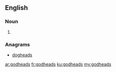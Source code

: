 ==English==

===Noun===
{{head|en|plural}}

# {{plural of|godhead|lang=en|nocat=1}}

===Anagrams===
* [[dogheads#English|dogheads]]

[[ar:godheads]]
[[fr:godheads]]
[[ku:godheads]]
[[my:godheads]]